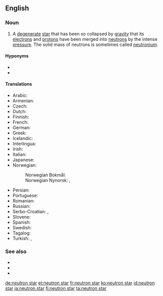 ==English==
{{wikipedia}}

===Noun===
{{en-noun|head=[[neutron]] [[star]]}}

# {{label|en|star}} A [[degenerate]] [[star]] that has been so collapsed by [[gravity]] that its [[electron]]s and [[proton|protons]] have been merged into [[neutron]]s by the intense [[pressure]]. The solid mass of neutrons is sometimes called [[neutronium]].

====Hyponyms====
* {{l|en|magnetar}}
* {{l|en|pulsar}}

====Translations====
{{trans-top|star composed of neutrons}}
* Arabic: {{t|ar|نَجْم نْيُوتْرُونِيّ}}
* Armenian: {{t|hy|նեյտրոնային աստղ}}
* Czech: {{t|cs|neutronová hvězda|f}}
* Dutch: {{t+|nl|neutronenster|c}}
* Finnish: {{t+|fi|neutronitähti}}
* French: {{t+|fr|étoile à neutrons|f}}
* German: {{t+|de|Neutronenstern|m}}
* Greek: {{t|el|αστέρας νετρονίων|n}}
* Icelandic: {{t|is|nifteindastjarna|f}}
* Interlingua: {{t|ia|stella de neutrones}}
* Irish: {{t|ga|neodrónréalta|f}}
* Italian: {{t|it|stella neutronica|f}}
* Japanese: {{t+|ja|中性子星|tr=chūseishi-sei|sc=Jpan}}
* Norwegian:
*: Norwegian Bokmål: {{t|nb|nøytronstjerne|m|f}}
*: Norwegian Nynorsk: {{t|nn|nøytronstjerne|f}}, {{t|nn|nøytronstjerna|f}}
{{trans-mid}}
* Persian: {{t|fa|ستاره نوترونی|sc=fa-Arab}}
* Portuguese: {{t|pt|estrela de nêutrons}}
* Romanian: {{t+|ro|stea neutronică|f}}
* Russian: {{t|ru|нейтро́нная звезда́|f}}
* Serbo-Croatian: {{t|sh|neutronska zvijezda}}, {{t|sh|neutronska zvezda}}
* Slovene: {{t|sl|nevtronska zvezda|f}}
* Spanish: {{t|es|estrella de neutrones|f}}
* Swedish: {{t+|sv|neutronstjärna}}
* Tagalog: {{t|tl|bituin ng awansik}}
* Turkish: {{t|tr|nötron yıldızı}}, {{t|tr|ılıncık yıldızı}}
{{trans-bottom}}

===See also===
* {{l|en|black hole}}
* {{l|en|collapsar}}
* {{l|en|quasar}}

[[de:neutron star]]
[[et:neutron star]]
[[fr:neutron star]]
[[ko:neutron star]]
[[id:neutron star]]
[[ja:neutron star]]
[[fi:neutron star]]
[[ta:neutron star]]